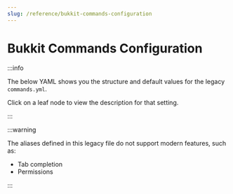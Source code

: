 ---
slug: /reference/bukkit-commands-configuration
---

# Bukkit Commands Configuration


:::info

The below YAML shows you the structure and default values for the legacy `commands.yml`.

Click on a leaf node to view the description for that setting.

:::

:::warning

The aliases defined in this legacy file do not support modern features, such as:
- Tab completion
- Permissions

:::

<ConfigDocBlock data={BukkitCommandsSpec}/>
